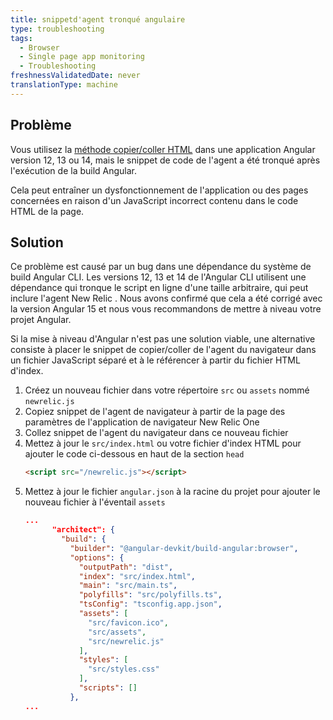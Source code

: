 ```yaml
---
title: snippetd'agent tronqué angulaire
type: troubleshooting
tags:
  - Browser
  - Single page app monitoring
  - Troubleshooting
freshnessValidatedDate: never
translationType: machine
---
```


## Problème

Vous utilisez la [méthode copier/coller HTML](/docs/browser/new-relic-browser/installation-configuration/adding-apps-new-relic-browser/#copy-paste-app) dans une application Angular version 12, 13 ou 14, mais le snippet de code de l&apos;agent a été tronqué après l&apos;exécution de la build Angular.

Cela peut entraîner un dysfonctionnement de l&apos;application ou des pages concernées en raison d&apos;un JavaScript incorrect contenu dans le code HTML de la page.

## Solution

Ce problème est causé par un bug dans une dépendance du système de build Angular CLI. Les versions 12, 13 et 14 de l&apos;Angular CLI utilisent une dépendance qui tronque le script en ligne d&apos;une taille arbitraire, qui peut inclure l&apos;agent New Relic <InlinePopover type="browser" />. Nous avons confirmé que cela a été corrigé avec la version Angular 15 et nous vous recommandons de mettre à niveau votre projet Angular.

Si la mise à niveau d&apos;Angular n&apos;est pas une solution viable, une alternative consiste à placer le snippet de copier/coller de l&apos;agent du navigateur dans un fichier JavaScript séparé et à le référencer à partir du fichier HTML d&apos;index.

1. Créez un nouveau fichier dans votre répertoire `src` ou `assets` nommé `newrelic.js`
2. Copiez snippet de l&apos;agent de navigateur à partir de la page des paramètres de l&apos;application de navigateur New Relic One
3. Collez snippet de l&apos;agent du navigateur dans ce nouveau fichier
4. Mettez à jour le `src/index.html` ou votre fichier d&apos;index HTML pour ajouter le code ci-dessous en haut de la section `head`
   ```html
   <script src="/newrelic.js"></script>
   ```
5. Mettez à jour le fichier `angular.json` à la racine du projet pour ajouter le nouveau fichier à l&apos;éventail `assets`
   ```json
   ...
         "architect": {
           "build": {
             "builder": "@angular-devkit/build-angular:browser",
             "options": {
               "outputPath": "dist",
               "index": "src/index.html",
               "main": "src/main.ts",
               "polyfills": "src/polyfills.ts",
               "tsConfig": "tsconfig.app.json",
               "assets": [
                 "src/favicon.ico",
                 "src/assets",
                 "src/newrelic.js"
               ],
               "styles": [
                 "src/styles.css"
               ],
               "scripts": []
             },
   ...
   ```